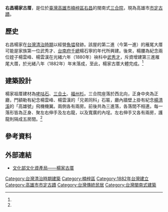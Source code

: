 {{Coord|22.712892|120.288123||display=title}}
{{tw monument
|name=右昌楊家古厝
|image=右昌楊家古厝正廳.JPG
|imagename=正廳
{{Infobox mapframe|tyep=shape|zoom=15|frame-width=280}}
|othername=
|formalname=
|level= 直轄市定古蹟
|class= 宅第
|time= {{QIN}}光緒八年（1882年）
|material= 
|location={{ROC-TW}}<br>高雄市楠梓區右昌街223巷41號<ref name="文化局"/>
|open=已開放參觀
|cost=
|website=
|reg_url =https://nchdb.boch.gov.tw/assets/overview/monument/20201120000002
}}

'''右昌楊家古厝'''，是位於[[臺灣|臺灣]][[高雄市|高雄市]][[楠梓區|楠梓區]][[右昌|右昌]]的閩南式[[三合院|三合院]]，現為高雄市[[市定古蹟|市定古蹟]]。

== 歷史 ==
右昌楊家在[[台灣清治時期|台灣清治時期]]以經營[[魚塭|魚塭]]發跡。該屋的第二進（今第一進）的雁尾大厝可能是家族第一位武秀才、[[台南府|台南府]][[千總|千總]]楊石寧的年代所興建。後來，楊腰為紀念兩位姪子楊雲峰、楊雲漢在光緒六年（1880年）袂科中[[武秀才|武秀才]]，斥資增建第三進雁尾大厝，於光緒八年（1882年）年末落成，至此，楊家古厝大體完成。<ref name="文化局"/>

==建築設計==
楊家祖厝建材為[[咾咕石|咾咕石]]、[[三合土|三合土]]、[[福州杉|福州杉]]。三合院座落於西北向，正身中央為正廳，門額勒有紀念楊雲峰、楊雲漢的「兄弟同科」石匾，廳內牆壁上掛有紀念[[楊清溪|楊清溪]]的「高雄號」飛機機翼。兩側各有兩房。前後共為三進落，各落間不相連。每一落形皆為正身、聚左右伸手及左右龍，以及寬廣的內埕。左右伸手又各有兩房，護龍則隔成五房間。<ref name="文化局"/>

== 參考資料 ==
{{reflist|refs=
<ref name="文化局">{{Cite news|url=http://heritage.khcc.gov.tw/Heritage.aspx?KeyID=1b9501d7-fdf4-4811-9e4f-3aea22efc94c|title=楊家古厝|publisher=高雄市政府文化局|author=|date=|accessdate=2016-02-14|archive-url=https://web.archive.org/web/20160828073945/http://heritage.khcc.gov.tw/Heritage.aspx?KeyID=1b9501d7-fdf4-4811-9e4f-3aea22efc94c|archive-date=2016-08-28|dead-url=yes}}</ref>
}}

== 外部連結 ==
*[https://nchdb.boch.gov.tw/assets/advanceSearch/monument/20020827000001 文化部文化資產局——楊家古厝]{{Wayback|url=https://nchdb.boch.gov.tw/assets/advanceSearch/monument/20020827000001 |date=20190117013417 }}

{{commons category|Yang Family Historical Residence}}

{{高雄市文化資產}}
[[Category:台灣清治時期建築|Category:台灣清治時期建築]]
[[Category:楠梓區|Category:楠梓區]]
[[Category:1882年台灣建立|Category:1882年台灣建立]]
[[Category:高雄市市定古蹟|Category:高雄市市定古蹟]]
[[Category:台灣傳統民居|Category:台灣傳統民居]]
[[Category:台灣閩南式建築|Category:台灣閩南式建築]]